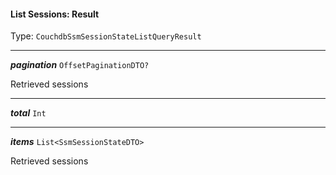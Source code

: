 


#### List Sessions: Result

Type: `CouchdbSsmSessionStateListQueryResult`

---

***pagination*** `OffsetPaginationDTO?`

Retrieved sessions



---

***total*** `Int`

---

***items*** `List<SsmSessionStateDTO>`

Retrieved sessions


